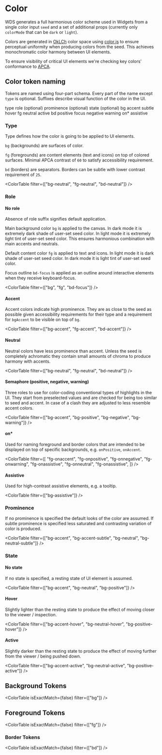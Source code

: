 
<Meta title="Design-system/Theme/Tokens/Color" />

# Color

WDS generates a full harmonious color scheme used in Widgets from a single color input `seed` and a set of additional props (currently only `colorMode` that can be `dark` or `light`).

Colors are generated in [OkLCh](https://bottosson.github.io/posts/oklab/) color space using [color.js](https://colorjs.io/docs/spaces#oklch) to ensure perceptual uniformity when producing colors from the seed. This achieves monochromatic color harmony between UI elements.

To ensure visibility of critical UI elements we're checking key colors' conformance to [APCA](https://github.com/Myndex/SAPC-APCA).

## Color token naming

Tokens are named using four-part schema. Every part of the name except `type` is optional. Suffixes describe visual function of the color in the UI.

<StyledTable>
  <thead>
    <tr>
      <th>type</th>
      <th>role (optional)</th>
      <th>prominence (optional)</th>
      <th>state (optional)</th>
    </tr>
  </thead>
  <tbody>
    <tr>
      <td>bg</td>
      <td>accent</td>
      <td>subtle</td>
      <td>hover</td>
    </tr>
    <tr>
      <td>fg</td>
      <td>neutral</td>
      <td></td>
      <td>active</td>
    </tr>
    <tr>
      <td>bd</td>
      <td>positive</td>
      <td></td>
      <td>focus</td>
    </tr>
    <tr>
      <td></td>
      <td>negative</td>
      <td></td>
      <td></td>
    </tr>
    <tr>
      <td></td>
      <td>warning</td>
      <td></td>
      <td></td>
    </tr>
    <tr>
      <td></td>
      <td>on*</td>
      <td></td>
      <td></td>
    </tr>
    <tr>
      <td></td>
      <td>assistive</td>
      <td></td>
      <td></td>
    </tr>
  </tbody>
</StyledTable>

### Type

Type defines how the color is going to be applied to UI elements.

`bg` (backgrounds) are surfaces of color.

`fg` (foregrounds) are content elements (text and icons) on top of colored surfaces. Minimal APCA contrast of `60` to satisfy accessibility requirement.

`bd` (borders) are separators. Borders can be subtle with lower contrast requirement of `25`.

<ColorTable filter={["bg-neutral", "fg-neutral", "bd-neutral"]} />

### Role

#### No role

Absence of role suffix signifies default application.

Main background color `bg` is applied to the canvas. In dark mode it is extremely dark shade of user-set seed color. In light mode it is extremely light tint of user-set seed color. This ensures harmonious combination with main accents and neutrals.

Default content color `fg` is applied to text and icons. In light mode it is dark shade of user-set seed color. In dark mode it is light tint of user-set seed color.

Focus outline `bd-focus` is applied as an outline around interactive elements when they receive keyboard-focus.

<ColorTable filter={["bg", "fg", "bd-focus"]} />

#### Accent

Accent colors indicate high prominence. They are as close to the seed as possible given accessibility requirements for their type and a requirement for `bgAccent` to be visible on top of `bg`.

<ColorTable filter={["bg-accent", "fg-accent", "bd-accent"]} />

#### Neutral

Neutral colors have less prominence than accent. Unless the seed is completely achromatic they contain small amounts of chroma to produce harmony with accents.

<ColorTable filter={["bg-neutral", "fg-neutral", "bd-neutral"]} />

#### Semaphore (positive, negative, warning)

Three roles to use for color-coding conventional types of highlights in the UI. They start from preselected values and are checked for being too similar to seed and accent. In case of a clash they are adjusted to less resemble accent colors.

<ColorTable
  filter={["bg-accent", "bg-positive", "bg-negative", "bg-warning"]}
/>

#### on\*

Used for naming foreground and border colors that are intended to be displayed on top of specific backgrounds, e.g. `onPositive`, `onAccent`.

<ColorTable
  filter={[
    "fg-onaccent",
    "fg-onpositive",
    "fg-onnegative",
    "fg-onwarning",
    "fg-onassistive",
    "fg-onneutral",
    "fg-onassistive",
  ]}
/>

#### Assistive

Used for high-contrast assistive elements, e.g. a tooltip.

<ColorTable filter={["bg-assistive"]} />

### Prominence

If no prominence is specified the default looks of the color are assumed. If subtle prominence is specified less saturated and contrasting variation of color is produced.

<ColorTable
  filter={["bg-accent", "bg-accent-subtle", "bg-neutral", "bg-neutral-subtle"]}
/>

### State

#### No state

If no state is specified, a resting state of UI element is assumed.

<ColorTable filter={["bg-accent", "bg-neutral", "bg-positive"]} />

#### Hover

Slightly lighter than the resting state to produce the effect of moving closer to the viewer / inspection.

<ColorTable
  filter={["bg-accent-hover", "bg-neutral-hover", "bg-positive-hover"]}
/>

#### Active

Slightly darker than the resting state to produce the effect of moving further from the viewer / being pushed down.

<ColorTable
  filter={["bg-accent-active", "bg-neutral-active", "bg-positive-active"]}
/>

## Background Tokens

<ColorTable isExactMatch={false} filter={["bg"]} />

## Foreground Tokens

<ColorTable isExactMatch={false} filter={["fg"]} />

### Border Tokens

<ColorTable isExactMatch={false} filter={["bd"]} />
